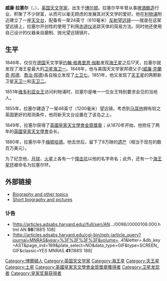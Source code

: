 {{Infobox_Scientist  	 
| name              = 威廉·拉塞尔 	 
| image             = William Lassell.jpg  
| image_size        = 240px
| caption           = 
| birth_date        = {{birth date|1799|6|18}}
| birth_place       = {{flag|大不列顛王國}}[[蘭開夏郡|蘭開夏郡]][[博爾頓|博爾頓]]
| death_date        = {{death date and age|1880|10|5|1799|6|18}}
| death_place       = {{UK}}[[伯克郡|伯克郡]][[梅登黑德|梅登黑德]]
| residence         =  
| nationality       = {{UK}}
| field             = 天文學	 
| known_for         = 發現[[海衛一|海衛一]]、[[土衛七|土衛七]]、[[天衛一|天衛一]]、[[天衛二|天衛二]]等[[衛星|衛星]]
| work_institution  = [[英國皇家天文學會|英國皇家天文學會]]	 
| alma_mater        =  	 
| doctoral_advisor  = 
| doctoral_students =	 
| prizes            = [[英國皇家天文學會金質獎章|英國皇家天文學會金質獎章]]（1849年） <br/> [[皇家獎章|皇家獎章]]（1858年）
| religion          =  	  
| footnotes         = 	 
| URL               = 
}}

'''威廉·拉塞尔'''（{{Lang-en|'''William Lassell'''}}，{{bd|1799年|6月18日|1880年|10月5日}}），[[英国|英国]][[天文学家|天文学家]]，出生于[[博尔顿|博尔顿]]。拉塞尔早年曾从事[[酿酒|啤酒酿造]]行业，积聚了不少财富，从而可以毫无顾虑的发展其对天文学的爱好。他在[[利物浦|利物浦]]附近建立了一座[[天文台|天文台]]，配备有一架24英寸（610毫米）[[反射望远镜|反射望远镜]]——就是在这架望远镜上，拉塞尔开创性的使用了利用[[赤道仪|赤道仪]]追踪天体的简易方法。同时他还使用自己设计的仪器亲自磨制、抛光望远镜镜片。

== 生平 ==
1846年，仅仅在[[德国|德国]]天文学家[[约翰·格弗里恩·伽勒|约翰·格弗里恩·伽勒]]发现[[海王星|海王星]]之后17天，拉塞尔就发现了海王星最大的[[卫星|卫星]][[海卫一|海卫一]]。1848年，他与美国天文学家邦德父子([[威廉·邦德|威廉·克蘭奇·邦德]]、[[乔治·邦德|喬治·邦德]])各自独立发现了[[土卫七|土卫七]]。1851年，他又发现了[[天王星|天王星]]的两颗新卫星[[天卫一|天卫一]]和[[天卫二|天卫二]]。

1851年[[维多利亚女王|维多利亚女王]]访问利物浦时，拉塞尔是唯一一位女王特别要求会见的当地人。

1855年，拉塞尔建造了一架48英寸（1200毫米）望远镜，考虑到[[马耳他|马耳他]]拥有较之英国更好的观测条件，他将新天文台设置在了该岛之上。

1849年，拉塞尔获得了[[英國皇家天文學會金質獎章|英國皇家天文學會金質獎章]]；从1870年开始，他担任了两年的[[英國皇家天文學會|英國皇家天文學會]]会长。

1880年，拉塞尔卒于[[梅顿哈德|梅顿哈德]]。他去世后，留下了8万磅的[[遗产|遗产]]（相当于现在的数百万美元）。

为了纪念他，[[月球|月球]]、[[火星|火星]]上各有一个[[撞击坑|撞击坑]]以他的名字命名；此外，还有一个[[海王星环|海王星环]]被命名为拉塞尔环。

== 外部链接 ==
*[http://www.mikeoates.org/lassell/ Biography and other topics] {{Wayback|url=http://www.mikeoates.org/lassell/ |date=20200802005034 }}
*[http://www.klima-luft.de/steinicke/ngcic/persons/lassell.htm Short biography and pictures] {{Wayback|url=http://www.klima-luft.de/steinicke/ngcic/persons/lassell.htm |date=20200128143754 }}

=== 讣告 ===
*[http://articles.adsabs.harvard.edu//full/seri/AN.../0098//0000108.000.html AN '''98'''(1881) 108] {{Wayback|url=http://articles.adsabs.harvard.edu//full/seri/AN.../0098//0000108.000.html |date=20210113080649 }} {{de icon}}
*[http://articles.adsabs.harvard.edu/cgi-bin/nph-iarticle_query?journal=MNRAS&year=%3F%3F%3F%3F&volume=..41&letter=.&db_key=AST&page_ind=189&plate_select=NO&data_type=GIF&type=SCREEN_GIF&classic=YES MNRAS '''41'''(1881) 188] {{Wayback|url=http://articles.adsabs.harvard.edu/cgi-bin/nph-iarticle_query?journal=MNRAS&year=%3F%3F%3F%3F&volume=..41&letter=.&db_key=AST&page_ind=189&plate_select=NO&data_type=GIF&type=SCREEN_GIF&classic=YES |date=20210630041129 }}

{{海王星}}
{{皇家奖章获得者}}
{{英国皇家天文学会金质奖章获得者}}
{{Authority control}}

{{DEFAULTSORT:Lassell, William}}
[[Category:博爾頓人|Category:博爾頓人]]
[[Category:英国天文学家|Category:英国天文学家]]
[[Category:海王星|Category:海王星]]
[[Category:天王星|Category:天王星]]
[[Category:土星|Category:土星]]
[[Category:英國皇家天文學會金質獎章獲得者|Category:英國皇家天文學會金質獎章獲得者]]
[[Category:卫星发现者|Category:卫星发现者]]
[[Category:皇家奖章获得者|Category:皇家奖章获得者]]